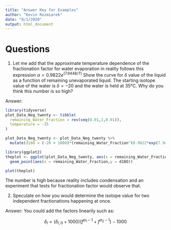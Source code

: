 ```yaml
---
title: "Answer Key for Examples"
author: "Kevin Rozmiarek"
date: "9/1/2020"
output: html_document
---
```


# Questions

1. Let me add that the approximate temperature dependence of the fractionation factor for water evaporation in reality follows this expression $\alpha = 0.9822e^{(7.9448 /T)}$ Show the curve for $\delta$ value of the liquid as a function of remaining unevaporated liquid. The starting isotope value of the water is $\delta = -20$ and the water is held at 35°C. Why do you think this number is so high?

Answer: 

```r
library(tidyverse)
plot_Data_Neg_twenty <- tibble(
  remaining_Water_Fraction = rev(seq(0.01,1,0.01)),
  temperature = -35
)

plot_Data_Neg_twenty <- plot_Data_Neg_twenty %>%
  mutate(d18O = (-20 + 1000)*(remaining_Water_Fraction^(0.9822*exp(7.9448/temperature)-1))-1000)
```

```r
library(ggplot2)
theplot <- ggplot(plot_Data_Neg_twenty, aes(x = remaining_Water_Fraction,y = d18O)) + 
  geom_point(aes(x = remaining_Water_Fraction,y = d18O))

plot(theplot)
```

The number is high because reality includes condensation and an experiment that tests for fractionation factor would observe that.

2. Speculate on how you would determine the isotope value for two independent fractionations happening at once.

Answer: You could add the factors linearily such as:

$$
\delta_{l} = (\delta_{l,0} + 1000)(f^{\alpha_{1}-1} + f^{\alpha_{2}-1}) - 1000
$$